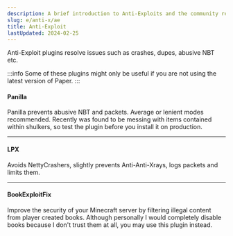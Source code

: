 ```yaml
---
description: A brief introduction to Anti-Exploits and the community recommended solutions.
slug: e/anti-x/ae
title: Anti-Exploit
lastUpdated: 2024-02-25
---
```



Anti-Exploit plugins resolve issues such as crashes, dupes, abusive NBT etc.

:::info
Some of these plugins might only be useful if you are not using the latest version of Paper.
:::

#### Panilla

Panilla prevents abusive NBT and packets. Average or lenient modes recommended. Recently was found to be messing with items contained within shulkers, so test the plugin before you install it on production.

<CardGrid>
 <LinkCard title="Spigot" href="https://www.spigotmc.org/resources/65694/" />
 <LinkCard title="Github" href="https://github.com/ds58/Panilla" />
</CardGrid>

* * *

#### LPX

Avoids NettyCrashers, slightly prevents Anti-Anti-Xrays, logs packets and limits them.

<LinkCard
  title="BuiltByBit"
  description="View LPX's official BuiltByBit page for downloading the plugin."
  href="https://builtbybit.com/resources/lpx-antipacketexploit-antinettycrasher.15709/"
/>

* * *

#### BookExploitFix

Improve the security of your Minecraft server by filtering illegal content from player created books. Although personally I would completely disable books because I don't trust them at all, you may use this plugin instead.

<CardGrid>
 <LinkCard title="Spigot" href="https://www.spigotmc.org/resources/bookexploitfix.5897/" />
 <LinkCard title="Github" href="https://github.com/minoneer/BookExploitFix" />
</CardGrid>
